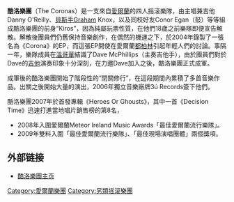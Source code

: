 {{Unreferenced|time=2019-12-26}}
{{Infobox musical artist 
| Name                = 酷洛樂團<br />The Coronas
| Img                 = Coronas blacksheep 2016 6217.jpg
| Img_capt            = 2016年
| Background          = group_or_band
| Origin              = {{IRE}}[[都柏林|都柏林]]
| Genre               = [[搖滾樂|搖滾]]、[[獨立搖滾|獨立搖滾]]、[[另類搖滾|另類搖滾]]
| Inspirations        = 
| Years_active        = 2003年至今
| Label               = 3ú Records<br>[[Island_Records|Island Records]]
| Associated_acts     = 
| URL                 = [http://www.thecoronas.net/ www.thecoronas.net]
| Current_members     = Danny O'Reilly<br>Conor Egan<br>Graham Knox<br>Dave McPhillips
}}
'''酷洛樂團'''（The Coronas）是一支來自[[愛爾蘭|愛爾蘭]]的四人摇滚樂隊，由主唱兼吉他Danny O'Reilly、[[貝斯手|貝斯手]]Graham Knox，以及同校好友Conor Egan（鼓）等等組成酷洛樂團的前身“Kiros”，因為純屬玩票性質，在他們18歲之前樂隊即便宣告解散。解散後團員們仍舊保持音樂創作，在偶然的機運之下，於2004年錄製了一張名為《Corona》的EP，而這張EP開使在愛爾蘭[[都柏林|都柏林]]引起年輕人們的討論。事隔一年，樂隊成員在[[溫哥華|溫哥華]]結識了Dave McPhillips（主奏吉他手），由於團員們對於Dave的[[吉他|吉他]]演奏印象十分深刻，在力邀Dave加入之後，酷洛樂團正式成軍。

成軍後的酷洛樂團開始了階段性的“閉關修行”，在這段期間內累積了多首音樂作品。出關之後開始大量的演出，2006年獨立音樂廠牌3ú Records簽下他們。

酷洛樂團2007年於首發專輯《Heroes Or Ghousts》，其中一首《Decision Time》迅速打進當地唱片銷售榜的第8名，

* 2008年入圍愛爾蘭Meteor Ireland Music Awards「最佳愛爾蘭流行樂隊」。
* 2009年雙料入圍「最佳愛爾蘭流行樂隊」、「最佳現場演唱團體」兩個獎項。

== 外部链接 ==
{{commonscat}}
*[http://www.thecoronas.net/ 酷洛樂團主页]

{{Authority control}}
{{DEFAULTSORT:Coronas}}
[[Category:愛爾蘭樂團|Category:愛爾蘭樂團]]
[[Category:另類摇滚樂團|Category:另類摇滚樂團]]